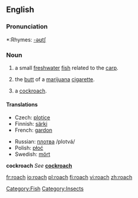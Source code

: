 {{wikipedia|Roach}}
==English==

===Pronunciation===
*:Rhymes: [[Rhymes:English:-əʊtʃ|-əʊtʃ]]

===Noun===
{{en-noun|es}}

# a small [[freshwater]] [[fish]] related to the [[carp]].
# {{context|slang|smoking}} the [[butt]] of a [[marijuana]] [[cigarette]].
# {{US}} a [[cockroach]].

====Translations====

{{trans-top|freshwater fish}}
*Czech: [[plotice]] {{f}}
*Finnish: [[särki]]
*French: [[gardon]] {{m}}
{{trans-mid}}
*Russian: [[плотва]] /plotvá/ {{f}}
*Polish: [[płoć]] {{f}}
*Swedish: [[mört]] {{c}}
{{trans-bottom}}

{{trans-top|slang: butt of a marijuana cigarette}}
{{trans-mid}}
{{trans-bottom}}

'''cockroach'''
''See'' '''[[cockroach]]'''

[[Category:Fish]]
[[Category:Insects]]

[[fr:roach]]
[[io:roach]]
[[pl:roach]]
[[fi:roach]]
[[vi:roach]]
[[zh:roach]]